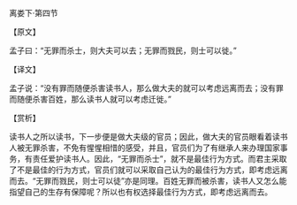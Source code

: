 

离娄下·第四节

【原文】

孟子曰：“无罪而杀士，则大夫可以去；无罪而戮民，则士可以徙。”

【译文】

孟子说：“没有罪而随便杀害读书人，那么做大夫的就可以考虑远离而去；没有罪而随便杀害百姓，那么读书人就可以考虑迁徙。”

【赏析】

读书人之所以读书，下一步便是做大夫级的官员；因此，做大夫的官员眼看着读书人被无罪杀害，不免有惺惺相惜的感受，并且，官员们为了有继承人来办理国家事务，有责任爱护读书人。因此，“无罪而杀士”，就不是最佳行为方式。而君主采取了不是最佳的行为方式，官员们就可以采取自己认为的最佳行为方式，即考虑远离而去。“无罪而戮民，则士可以徒”亦是同理。百姓无罪而被杀害，读书人又怎么能指望自己的生存有保障呢？所以也有权选择最佳行为方式，即考虑远离而去。

